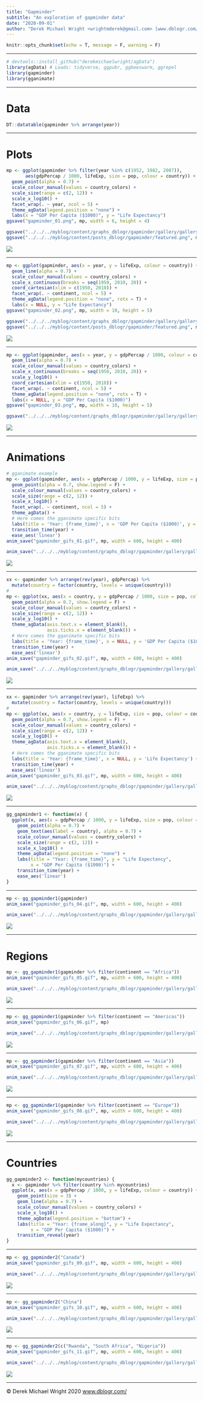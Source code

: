 ```yaml
---
title: "Gapminder"
subtitle: "An exploration of gapminder data"
date: "2020-09-01"
author: "Derek Michael Wright <wrightmderek@gmail.com> [www.dblogr.com/](https://dblogr.netlify.com/) [-Image Gallery-](https://dblogr.netlify.app/graphs_dblogr/gapminder/)"
---
```


```r
knitr::opts_chunk$set(echo = T, message = F, warning = F)
```

---

```r
# devtools::install_github("derekmichaelwright/agData")
library(agData) # Loads: tidyverse, ggpubr, ggbeeswarm, ggrepel
library(gapminder)
library(gganimate)
```

---

# Data

```r
DT::datatable(gapminder %>% arrange(year))
```

---

# Plots

```r
mp <- ggplot(gapminder %>% filter(year %in% c(1952, 1982, 2007)), 
       aes(gdpPercap / 1000, lifeExp, size = pop, colour = country)) +
  geom_point(alpha = 0.7) +
  scale_colour_manual(values = country_colors) +
  scale_size(range = c(2, 12)) +
  scale_x_log10() +
  facet_wrap(. ~ year, ncol = 5) +
  theme_agData(legend.position = "none") +
  labs(x = "GDP Per Capita ($1000)", y = "Life Expectancy")
ggsave("gapminder_01.png", mp, width = 6, height = 4)
```

```r
ggsave("../../../myblog/content/graphs_dblogr/gapminder/gallery/gallery/gapminder_01.png", mp, width = 6, height = 4)
ggsave("../../../myblog/content/posts_dblogr/gapminder/featured.png", mp, width = 6, height = 4)
```

![](gapminder_01.png)

---

```r
mp <- ggplot(gapminder, aes(x = year, y = lifeExp, colour = country)) +
  geom_line(alpha = 0.7) +
  scale_colour_manual(values = country_colors) +
  scale_x_continuous(breaks = seq(1950, 2010, 20)) +
  coord_cartesian(xlim = c(1950, 2010)) +
  facet_wrap(. ~ continent, ncol = 5) +
  theme_agData(legend.position = "none", rotx = T) +
  labs(x = NULL, y = "Life Expectancy")
ggsave("gapminder_02.png", mp, width = 10, height = 5)
```

```r
ggsave("../../../myblog/content/graphs_dblogr/gapminder/gallery/gallery/gapminder_02.png", mp, width = 10, height = 5)
ggsave("../../../myblog/content/posts_dblogr/gapminder/featured.png", mp, width = 10, height = 5)
```

![](gapminder_02.png)

---

```r
mp <- ggplot(gapminder, aes(x = year, y = gdpPercap / 1000, colour = country)) +
  geom_line(alpha = 0.7) +
  scale_colour_manual(values = country_colors) +
  scale_x_continuous(breaks = seq(1950, 2010, 20)) +
  scale_y_log10() +
  coord_cartesian(xlim = c(1950, 2010)) +
  facet_wrap(. ~ continent, ncol = 5) +
  theme_agData(legend.position = "none", rotx = T) +
  labs(x = NULL, y = "GDP Per Capita ($1000)")
ggsave("gapminder_03.png", mp, width = 10, height = 5)
```

```r
ggsave("../../../myblog/content/graphs_dblogr/gapminder/gallery/gallery/gapminder_03.png", mp, width = 10, height = 5)
```

![](gapminder_03.png)

---

# Animations

```r
# gganimate example
mp <- ggplot(gapminder, aes(x = gdpPercap / 1000, y = lifeExp, size = pop, colour = country)) +
  geom_point(alpha = 0.7, show.legend = F) +
  scale_colour_manual(values = country_colors) +
  scale_size(range = c(2, 12)) +
  scale_x_log10() +
  facet_wrap(. ~ continent, ncol = 5) +
  theme_agData() +
  # Here comes the gganimate specific bits
  labs(title = 'Year: {frame_time}', x = 'GDP Per Capita ($1000)', y = 'Life Expectancy') +
  transition_time(year) +
  ease_aes('linear')
anim_save("gapminder_gifs_01.gif", mp, width = 600, height = 400)
```

```r
anim_save("../../../myblog/content/graphs_dblogr/gapminder/gallery/gallery/gapminder_gifs_01.gif", mp, width = 600, height = 400)
```

![](gapminder_gifs_01.gif)

---

```r
xx <- gapminder %>% arrange(rev(year), gdpPercap) %>% 
  mutate(country = factor(country, levels = unique(country)))
#
mp <- ggplot(xx, aes(x = country, y = gdpPercap / 1000, size = pop, colour = country)) +
  geom_point(alpha = 0.7, show.legend = F) +
  scale_colour_manual(values = country_colors) +
  scale_size(range = c(2, 12)) +
  scale_y_log10() +
  theme_agData(axis.text.x = element_blank(),
               axis.ticks.x = element_blank()) +
  # Here comes the gganimate specific bits
  labs(title = 'Year: {frame_time}', x = NULL, y = 'GDP Per Capita ($1000)') +
  transition_time(year) +
  ease_aes('linear')
anim_save("gapminder_gifs_02.gif", mp, width = 600, height = 400)
```

```r
anim_save("../../../myblog/content/graphs_dblogr/gapminder/gallery/gallery/gapminder_gifs_02.gif", mp, width = 600, height = 400)
```

![](gapminder_gifs_02.gif)

---

```r
xx <- gapminder %>% arrange(rev(year), lifeExp) %>% 
  mutate(country = factor(country, levels = unique(country)))
#
mp <- ggplot(xx, aes(x = country, y = lifeExp, size = pop, colour = country)) +
  geom_point(alpha = 0.7, show.legend = F) +
  scale_colour_manual(values = country_colors) +
  scale_size(range = c(2, 12)) +
  scale_y_log10() +
  theme_agData(axis.text.x = element_blank(),
               axis.ticks.x = element_blank()) +
  # Here comes the gganimate specific bits
  labs(title = 'Year: {frame_time}', x = NULL, y = 'Life Expectancy') +
  transition_time(year) +
  ease_aes('linear')
anim_save("gapminder_gifs_03.gif", mp, width = 600, height = 400)
```

```r
anim_save("../../../myblog/content/graphs_dblogr/gapminder/gallery/gallery/gapminder_gifs_03.gif", mp, width = 600, height = 400)
```

![](gapminder_gifs_03.gif)

---

```r
gg_gapminder1 <- function(x) {
  ggplot(x, aes(x = gdpPercap / 1000, y = lifeExp, size = pop, colour = country)) +
    geom_point(alpha = 0.7) +
    geom_text(aes(label = country), alpha = 0.7) +
    scale_colour_manual(values = country_colors) +
    scale_size(range = c(2, 12)) +
    scale_x_log10() +
    theme_agData(legend.position = "none") +
    labs(title = "Year: {frame_time}", y = "Life Expectancy",
         x = "GDP Per Capita ($1000)") +
    transition_time(year) +
    ease_aes('linear')
}
```

---

```r
mp <- gg_gapminder1(gapminder)
anim_save("gapminder_gifs_04.gif", mp, width = 600, height = 400)
```

```r
anim_save("../../../myblog/content/graphs_dblogr/gapminder/gallery/gallery/gapminder_gifs_04.gif", mp, width = 600, height = 400)
```

![](gapminder_gifs_04.gif)

---

# Regions

```r
mp <- gg_gapminder1(gapminder %>% filter(continent == "Africa"))
anim_save("gapminder_gifs_05.gif", mp, width = 600, height = 400)
```

```r
anim_save("../../../myblog/content/graphs_dblogr/gapminder/gallery/gallery/gapminder_gifs_05.gif", mp, width = 600, height = 400)
```

![](gapminder_gifs_05.gif)

---

```r
mp <- gg_gapminder1(gapminder %>% filter(continent == "Americas"))
anim_save("gapminder_gifs_06.gif", mp)
```

```r
anim_save("../../../myblog/content/graphs_dblogr/gapminder/gallery/gallery/gapminder_gifs_06.gif", mp, width = 600, height = 400)
```

![](gapminder_gifs_06.gif)

---

```r
mp <- gg_gapminder1(gapminder %>% filter(continent == "Asia"))
anim_save("gapminder_gifs_07.gif", mp, width = 600, height = 400)
```

```r
anim_save("../../../myblog/content/graphs_dblogr/gapminder/gallery/gallery/gapminder_gifs_07.gif", mp, width = 600, height = 400)
```

![](gapminder_gifs_07.gif)

---

```r
mp <- gg_gapminder1(gapminder %>% filter(continent == "Europe"))
anim_save("gapminder_gifs_08.gif", mp, width = 600, height = 400)
```

```r
anim_save("../../../myblog/content/graphs_dblogr/gapminder/gallery/gallery/gapminder_gifs_08.gif", mp, width = 600, height = 400)
```

![](gapminder_gifs_08.gif)

---

# Countries

```r
gg_gapminder2 <- function(mycountries) {
  x <- gapminder %>% filter(country %in% mycountries)
  ggplot(x, aes(x = gdpPercap / 1000, y = lifeExp, colour = country)) +
    geom_point(size = 3) +
    geom_line(alpha = 0.7) +
    scale_colour_manual(values = country_colors) +
    scale_x_log10() +
    theme_agData(legend.position = "bottom") +
    labs(title = "Year: {frame_along}", y = "Life Expectancy",
         x = "GDP Per Capita ($1000)") +
    transition_reveal(year)
}
```

---

```r
mp <- gg_gapminder2("Canada")
anim_save("gapminder_gifs_09.gif", mp, width = 600, height = 400)
```

```r
anim_save("../../../myblog/content/graphs_dblogr/gapminder/gallery/gallery/gapminder_gifs_09.gif", mp, width = 600, height = 400)
```

![](gapminder_gifs_09.gif)

---

```r
mp <- gg_gapminder2("China")
anim_save("gapminder_gifs_10.gif", mp, width = 600, height = 400)
```

```r
anim_save("../../../myblog/content/graphs_dblogr/gapminder/gallery/gallery/gapminder_gifs_10.gif", mp, width = 600, height = 400)
```

![](gapminder_gifs_10.gif)

---

```r
mp <- gg_gapminder2(c("Rwanda", "South Africa", "Nigeria"))
anim_save("gapminder_gifs_11.gif", mp, width = 600, height = 400)
```

```r
anim_save("../../../myblog/content/graphs_dblogr/gapminder/gallery/gallery/gapminder_gifs_11.gif", mp, width = 600, height = 400)
```

![](gapminder_gifs_11.gif)

---

&copy; Derek Michael Wright 2020 [www.dblogr.com/](https://dblogr.netlify.com/)